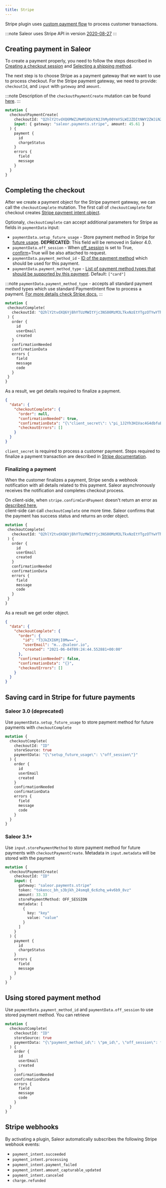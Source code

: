 ```yaml
---
title: Stripe
---
```


Stripe plugin uses [custom payment flow](https://stripe.com/docs/payments/accept-a-payment?platform=web&ui=elements) to process customer transactions.

:::note
Saleor uses Stripe API in version [2020-08-27](https://stripe.com/docs/upgrades#2020-08-27)
:::

## Creating payment in Saleor

To create a payment properly, you need to follow the steps described in 
[Creating a checkout session](developer/checkout.mdx#creating-a-checkout-session) and 
[Selecting a shipping method](developer/checkout.mdx#selecting-a-shipping-method).

The next step is to choose Stripe as a payment gateway that we want to use to process checkout. 
For the Stripe payment gateway, we need to provide: `checkoutId`, and `input` with `gateway` and `amount`.

:::note
Description of the `checkoutPaymentCreate` mutation can be found [here](developer/checkout.mdx#selecting-a-payment-method).
:::

```graphql
mutation {
  checkoutPaymentCreate(
    checkoutId: "Q2hlY2tvdXQ6MWZiMmM1OGUtN2JhMy00YmY5LWI2ZDItNWY2ZWJiN2U3ZWJj"
    input: { gateway: "saleor.payments.stripe", amount: 45.61 }
  ) {
    payment {
      id
      chargeStatus
    }
    errors {
      field
      message
    }
  }
}

```

## Completing the checkout
After we create a payment object for the Stripe payment gateway, 
we can call the `checkoutComplete` mutation.  The first call of `checkoutComplete` for checkout
 creates [Stripe payment intent object](https://stripe.com/docs/api/payment_intents/object).

Optionaly, `checkoutComplete` can accept additional parameters for Stripe as fields in `paymentData` input:

- `paymentData.setup_future_usage` - Store payment method in Stripe for [future usage](https://stripe.com/docs/api/payment_intents/object#payment_intent_object-setup_future_usage). **DEPRECATED**: This field will be removed in Saleor 4.0.
- `paymentData.off_session` - When [off_session](https://stripe.com/docs/api/payment_intents/create#create_payment_intent-off_session) is set to True, [confirm](https://stripe.com/docs/api/payment_intents/create#create_payment_intent-confirm)=True will be also attached to request.
- `paymentData.payment_method_id` - [ID of the payment method](https://stripe.com/docs/api/payment_intents/create#create_payment_intent-payment_method) which should be used for this payment.
- `paymentData.payment_method_type` - [List of payment method types that should be supported by this payment](https://stripe.com/docs/api/payment_intents/create#create_payment_intent-payment_method_types). Default: `["card"]`


:::note
`paymentData.payment_method_type` - accepts all standard payment method types which use standard PaymentIntent flow to process a payment. [For more details check Stripe docs.](https://stripe.com/docs/payments/payment-methods/overview)
:::


 ```graphql
mutation {
  checkoutComplete(
    checkoutId: "Q2hlY2tvdXQ6YjBhYTUzMWItYjc3NS00MzM3LTkxNzEtYTgzOTYwYThjMmVk"
  ) {
    order {
      id
      userEmail
      created
    }
    confirmationNeeded
    confirmationData
    errors {
      field
      message
      code
    }
  }
}
 ```

 As a result, we get details required to finalize a payment.

```json
{
  "data": {
    "checkoutComplete": {
      "order": null,
      "confirmationNeeded": true,
      "confirmationData": "{\"client_secret\": \"pi_1J2Yh3H1Vac4G4dbfuBvQhTe_secret_DkwP8jcdenirqazGpjPvSaPtV\", \"id\": \"pi_1J2Yh3H1Vac4G4dbfuBvQhTe\"}",
      "checkoutErrors": []
    }
  }
}
```
`client_secret` is required to process a customer payment.
Steps required to finalize a payment transaction are described in [Stripe documentation](https://stripe.com/docs/payments/accept-a-payment?platform=web&ui=elements).


### Finalizing a payment
When the customer finalizes a payment, Stripe sends a webhook notification with all details 
related to this payment. Saleor asynchronously receives the notification and 
completes checkout process.

On client-side, when `stripe.confirmCardPayment` doesn't return an error as 
[described here](https://stripe.com/docs/payments/accept-a-payment?platform=web&ui=elements#web-submit-payment),  
client-side can call  `checkoutComplete` one more time.
Saleor confirms that the payment has success status and returns an order object.

 ```graphql
mutation {
  checkoutComplete(
    checkoutId: "Q2hlY2tvdXQ6YjBhYTUzMWItYjc3NS00MzM3LTkxNzEtYTgzOTYwYThjMmVk"
  ) {
    order {
      id
      userEmail
      created
    }
    confirmationNeeded
    confirmationData
    errors {
      field
      message
      code
    }
  }
}
```

As a result we get order object.
```json
{
  "data": {
    "checkoutComplete": {
      "order": {
        "id": "T3JkZXI6MjI0Mw==",
        "userEmail": "m...@saleor.io",
        "created": "2021-06-04T09:24:44.552881+00:00"
      },
      "confirmationNeeded": false,
      "confirmationData": "{}",
      "checkoutErrors": []
    }
  }
}
```

## Saving card in Stripe for future payments

### Saleor 3.0 (deprecated)

Use `paymentData.setup_future_usage` to store payment method for future payments with `checkoutComplete`

```graphql
mutation {
  checkoutComplete(
    checkoutId: "ID"
    storeSource: true
    paymentData: "{\"setup_future_usage\": \"off_session\"}"
  ) {
    order {
      id
      userEmail
      created
    }
    confirmationNeeded
    confirmationData
    errors {
      field
      message
      code
    }
  }
}
```

### Saleor 3.1+

Use `input.storePaymentMethod` to store payment method for future payments with `checkoutPaymentCreate`.
Metadata in `input.metadata` will be stored with the payment

```graphql
mutation {
  checkoutPaymentCreate(
    checkoutId: "ID"
    input: {
      gateway: "saleor.payments.stripe"
      token: "tokencc_bh_s3bjkh_24smq8_6c6zhq_w4v6b9_8vz"
      amount: 33.33
      storePaymentMethod: OFF_SESSION
      metadata: [
        {
          key: "key"
          value: "value"
        }
      ]
    }
  ) {
    payment {
      id
      chargeStatus
    }
    errors {
      field
      message
    }
  }
}
```

## Using stored payment method
Use `paymentData.payment_method_id` and `paymentData.off_session` to use stored payment method.
You can retrieve

```graphql
mutation {
  checkoutComplete(
    checkoutId: "ID"
    storeSource: true
    paymentData: "{\"payment_method_id\": \"pm_id\", \"off_session\": false}"
  ) {
    order {
      id
      userEmail
      created
    }
    confirmationNeeded
    confirmationData
    errors {
      field
      message
      code
    }
  }
}
```

## Stripe webhooks

By activating a plugin, Saleor automatically subscribes the following Stripe webhook events:

- `payment_intent.succeeded`
- `payment_intent.processing`
- `payment_intent.payment_failed`
- `payment_intent.amount_capturable_updated`
- `payment_intent.canceled`
- `charge.refunded`
